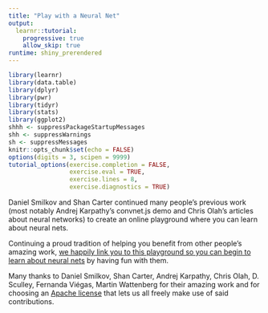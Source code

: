 ```yaml
---
title: "Play with a Neural Net"
output: 
  learnr::tutorial:
    progressive: true
    allow_skip: true
runtime: shiny_prerendered
---
```


```r
library(learnr)
library(data.table)
library(dplyr)
library(pwr)
library(tidyr)
library(stats)
library(ggplot2)
shhh <- suppressPackageStartupMessages
shh <- suppressWarnings
sh <- suppressMessages
knitr::opts_chunk$set(echo = FALSE)
options(digits = 3, scipen = 9999)
tutorial_options(exercise.completion = FALSE,
                 exercise.eval = TRUE,
                 exercise.lines = 8,
                 exercise.diagnostics = TRUE)
```

Daniel Smilkov and Shan Carter continued many people’s previous work (most notably Andrej Karpathy’s convnet.js demo and Chris Olah’s articles about neural networks) to create an online playground where you can learn about neural nets. 

Continuing a proud tradition of helping you benefit from other people's amazing work, [we happily link you to this playground so you can begin to learn about neural nets](http://playground.tensorflow.org/#activation=tanh&batchSize=10&dataset=circle&regDataset=reg-plane&learningRate=0.03&regularizationRate=0&noise=0&networkShape=4,2&seed=0.08968&showTestData=false&discretize=false&percTrainData=50&x=true&y=true&xTimesY=false&xSquared=false&ySquared=false&cosX=false&sinX=false&cosY=false&sinY=false&collectStats=false&problem=classification&initZero=false&hideText=false) by having fun with them. 

Many thanks to Daniel Smilkov, Shan Carter, Andrej Karpathy, Chris Olah, D. Sculley, Fernanda Viégas, Martin Wattenberg for their amazing work and for choosing an [Apache license](https://github.com/tensorflow/playground/blob/master/LICENSE) that lets us all freely make use of said contributions.
